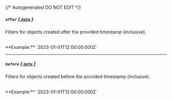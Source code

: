{/* Autogenerated DO NOT EDIT  */}
##### `after` [*{ `date` }*](https://docs.python.org/3/library/datetime.html#date-objects)
Filters for objects created after the provided timestamp
(inclusive).

<br/>
**Example:** `2023-01-01T12:00:00.000Z`

---
##### `before` [*{ `date` }*](https://docs.python.org/3/library/datetime.html#date-objects)
Filters for objects created before the provided timestamp
(inclusive).

<br/>
**Example:** `2023-01-01T12:00:00.000Z`


